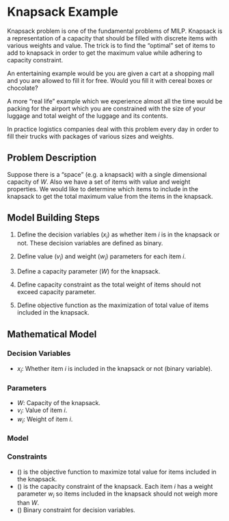 # Knapsack Example

Knapsack problem is one of the fundamental problems of MILP. Knapsack is a representation of a capacity that should be filled with discrete items with various weights and value. The trick is to find the "optimal" set of items to add to knapsack in order to get the maximum value while adhering to capacity constraint.

An entertaining example would be you are given a cart at a shopping mall and you are allowed to fill it for free. Would you fill it with cereal boxes or chocolate?

A more "real life" example which we experience almost all the time would be packing for the airport which you are constrained with the size of your luggage and total weight of the luggage and its contents.

In practice logistics companies deal with this problem every day in order to fill their trucks with packages of various sizes and weights.

## Problem Description

Suppose there is a "space" (e.g. a knapsack) with a single dimensional capacity of $W$. Also we have a set of items with value and weight properties. We would like to determine which items to include in the knapsack to get the total maximum value from the items in the knapsack. 

## Model Building Steps

1. Define the decision variables ($x_i$) as whether item $i$ is in the knapsack or not. These decision variables are defined as binary.

2. Define value ($v_i$) and weight ($w_i$) parameters for each item $i$.

3. Define a capacity parameter ($W$) for the knapsack.

4. Define capacity constraint as the total weight of items should not exceed capacity parameter.

5. Define objective function as the maximization of total value of items included in the knapsack.

## Mathematical Model

### Decision Variables

+ $x_i$: Whether item $i$ is included in the knapsack or not (binary variable).

### Parameters

+ $W$: Capacity of the knapsack.  
+ $v_i$: Value of item $i$.  
+ $w_i$: Weight of item $i$. 

### Model

\begin{gather}
\max z = \sum_i v_ix_i  \label{eq:obj.fun} \\
s.t. \nonumber \\
\sum_i w_ix_i \le W \label{eq:knapsack.constraint} \\
x_{i} \in \{0,1\} \label{eq:binary}\\
\end{gather}

### Constraints

+ (\ref{eq:obj.fun}) is the objective function to maximize total value for items included in the knapsack. 
+ (\ref{eq:knapsack.constraint}) is the capacity constraint of the knapsack. Each item $i$ has a weight parameter $w_i$ so items included in the knapsack should not weigh more than $W$.
+ (\ref{eq:binary}) Binary constraint for decision variables.